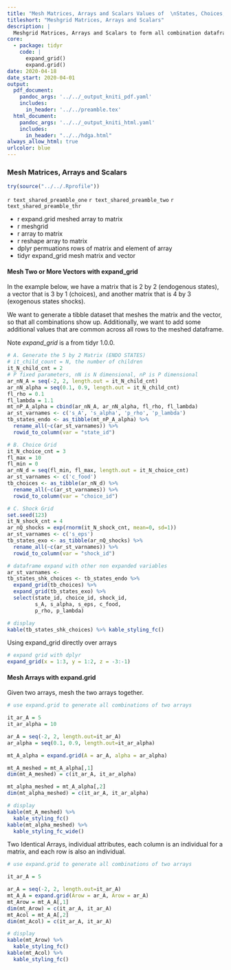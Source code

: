 ```yaml
---
title: "Mesh Matrices, Arrays and Scalars Values of  \nStates, Choices, Shocks and Parameters in R Together"
titleshort: "Meshgrid Matrices, Arrays and Scalars"
description: |
  Meshgrid Matrices, Arrays and Scalars to form all combination dataframe.
core:
  - package: tidyr
    code: |
      expand_grid()
      expand.grid()
date: 2020-04-18
date_start: 2020-04-01
output:
  pdf_document:
    pandoc_args: '../../_output_kniti_pdf.yaml'
    includes:
      in_header: '../../preamble.tex'
  html_document:
    pandoc_args: '../../_output_kniti_html.yaml'
    includes:
      in_header: "../../hdga.html"
always_allow_html: true
urlcolor: blue
---
```


### Mesh Matrices, Arrays and Scalars

```r
try(source("../../.Rprofile"))
```

`r text_shared_preamble_one`
`r text_shared_preamble_two`
`r text_shared_preamble_thr`

- r expand.grid meshed array to matrix
- r meshgrid
- r array to matrix
- r reshape array to matrix
- dplyr permuations rows of matrix and element of array
- tidyr expand_grid mesh matrix and vector

#### Mesh Two or More Vectors with expand_grid

In the example below, we have a matrix that is 2 by 2 (endogenous states), a vector that is 3 by 1 (choices), and another matrix that is 4 by 3 (exogenous states shocks).

We want to generate a tibble dataset that meshes the matrix and the vector, so that all combinations show up. Additionally, we want to add some additional values that are common across all rows to the meshed dataframe.

Note *expand_grid* is a from tidyr 1.0.0.

```r
# A. Generate the 5 by 2 Matrix (ENDO STATES)
# it_child_count = N, the number of children
it_N_child_cnt = 2
# P fixed parameters, nN is N dimensional, nP is P dimensional
ar_nN_A = seq(-2, 2, length.out = it_N_child_cnt)
ar_nN_alpha = seq(0.1, 0.9, length.out = it_N_child_cnt)
fl_rho = 0.1
fl_lambda = 1.1
mt_nP_A_alpha = cbind(ar_nN_A, ar_nN_alpha, fl_rho, fl_lambda)
ar_st_varnames <- c('s_A', 's_alpha', 'p_rho', 'p_lambda')
tb_states_endo <- as_tibble(mt_nP_A_alpha) %>%
  rename_all(~c(ar_st_varnames)) %>%
  rowid_to_column(var = "state_id")

# B. Choice Grid
it_N_choice_cnt = 3
fl_max = 10
fl_min = 0
ar_nN_d = seq(fl_min, fl_max, length.out = it_N_choice_cnt)
ar_st_varnames <- c('c_food')
tb_choices <- as_tibble(ar_nN_d) %>%
  rename_all(~c(ar_st_varnames)) %>%
  rowid_to_column(var = "choice_id")

# C. Shock Grid
set.seed(123)
it_N_shock_cnt = 4
ar_nQ_shocks = exp(rnorm(it_N_shock_cnt, mean=0, sd=1))
ar_st_varnames <- c('s_eps')
tb_states_exo <- as_tibble(ar_nQ_shocks) %>%
  rename_all(~c(ar_st_varnames)) %>%
  rowid_to_column(var = "shock_id")

# dataframe expand with other non expanded variables
ar_st_varnames <-
tb_states_shk_choices <- tb_states_endo %>%
  expand_grid(tb_choices) %>%
  expand_grid(tb_states_exo) %>%
  select(state_id, choice_id, shock_id,
         s_A, s_alpha, s_eps, c_food,
         p_rho, p_lambda)

# display
kable(tb_states_shk_choices) %>% kable_styling_fc()
```

Using expand_grid directly over arrays

```r
# expand grid with dplyr
expand_grid(x = 1:3, y = 1:2, z = -3:-1)
```

#### Mesh Arrays with expand.grid

Given two arrays, mesh the two arrays together.

```r

# use expand.grid to generate all combinations of two arrays

it_ar_A = 5
it_ar_alpha = 10

ar_A = seq(-2, 2, length.out=it_ar_A)
ar_alpha = seq(0.1, 0.9, length.out=it_ar_alpha)

mt_A_alpha = expand.grid(A = ar_A, alpha = ar_alpha)

mt_A_meshed = mt_A_alpha[,1]
dim(mt_A_meshed) = c(it_ar_A, it_ar_alpha)

mt_alpha_meshed = mt_A_alpha[,2]
dim(mt_alpha_meshed) = c(it_ar_A, it_ar_alpha)

# display
kable(mt_A_meshed) %>%
  kable_styling_fc()
kable(mt_alpha_meshed) %>%
  kable_styling_fc_wide()
```

Two Identical Arrays, individual attributes, each column is an individual for a matrix, and each row is also an individual.

```r
# use expand.grid to generate all combinations of two arrays

it_ar_A = 5

ar_A = seq(-2, 2, length.out=it_ar_A)
mt_A_A = expand.grid(Arow = ar_A, Arow = ar_A)
mt_Arow = mt_A_A[,1]
dim(mt_Arow) = c(it_ar_A, it_ar_A)
mt_Acol = mt_A_A[,2]
dim(mt_Acol) = c(it_ar_A, it_ar_A)

# display
kable(mt_Arow) %>%
  kable_styling_fc()
kable(mt_Acol) %>%
  kable_styling_fc()
```
